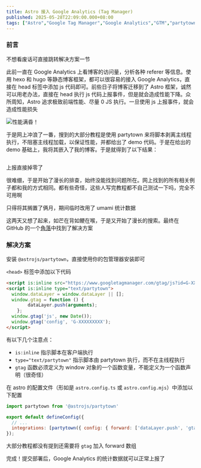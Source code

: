 ```yaml
---
title: Astro 接入 Google Analytics (Tag Manager)
published: 2025-05-28T22:09:00.000+08:00
tags: ["Astro","Google Tag Manager","Google Analytics","GTM","partytown"]
---
```


### 前言

不想看废话可直接跳转解决方案一节

此前一直在 Google Analytics 上看博客的访问量，分析各种 referer 等信息。使用 hexo 和 hugo 等静态博客框架，都可以很容易的接入 Google Analytics，直接在 head 标签中添加 js 代码即可。前些日子将博客迁移到了 Astro 框架，诚然可以用老办法，直接在 head 执行 js 代码上报事件，但是就会造成性能下降。众所周知，Astro 追求极致前端性能、尽量 0 JS 执行。一旦使用 js 上报事件，就会造成性能损失

<Image src="https://blog-img.shinya.click/2025/e1e778992ea6b393ed763a8642db3770.png" inferSize alt="性能满昏！"/>

于是网上冲浪了一番，搜到的大部分教程是使用 partytown 来将脚本剥离主线程执行，不阻塞主线程加载，以保证性能，并都给出了 demo 代码。于是在给出的 demo 基础上，我将其嵌入了我的博客。于是就得到了以下结果：

<Image src="https://blog-img.shinya.click/2025/e5005b9f2321f6946761eef52156e777.png" inferSize alt=""/>

上报直接掉零了

很难绷，于是开始了漫长的排查，始终没能找到问题所在。网上找到的所有相关例子都和我的方式相同。都有些奇怪，这些人写完教程都不自己测试一下吗，完全不可用啊

只得将其搁置了俩月，期间临时改用了 umami 统计数据

这两天又想了起来，如芒在背如鲠在喉，于是又开始了漫长的搜索。最终在 GitHub 的一个[角落](https://github.com/QwikDev/partytown/issues/382#issuecomment-1667675238)中找到了解决方案

### 解决方案

安装 `@astrojs/partytown`，直接使用你的包管理器安装即可

`<head>` 标签中添加以下代码

```html
<script is:inline src="https://www.googletagmanager.com/gtag/js?id=G-XXXXXXXXX" type="text/partytown"></script>
<script is:inline type="text/partytown">
  window.dataLayer = window.dataLayer || [];
  window.gtag = function () {
        dataLayer.push(arguments);
    };
  window.gtag('js', new Date());
  window.gtag('config', 'G-XXXXXXXXX');
</script>
```

有以下几个注意点：
- `is:inline` 指示脚本在客户端执行
- `type="text/partytown"` 指示脚本由 partytown 执行，而不在主线程执行
- `gtag` 函数必须定义为 window 对象的一个函数变量，不能定义为一个函数声明（很奇怪）

在 astro 的配置文件（形如是 `astro.config.ts` 或 `astro.config.mjs`）中添加以下配置

```js
import partytown from '@astrojs/partytown'

export default defineConfig({
  // ...
  integrations: [partytown({ config: { forward: ['dataLayer.push', 'gtag'] } })],
});
```

大部分教程都没有提到还需要将 `gtag` 加入 forward 数组

完成！提交部署后，Google Analytics 的统计数据就可以正常上报了